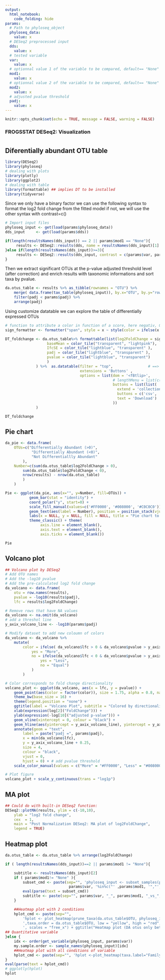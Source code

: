 ```yaml
---
output: 
  html_notebook:
    code_folding: hide
params:
  # Path to phyloseq_object
  phyloseq_data:
    value: x
  # DESeq2 preprocessed input
  dds:
    value: x
  # tested variable
  var:
    value: x
  # optionnal value 1 of the variable to be compared, default== "None"
  mod1:
    value: x
  # optionnal value 2 of the variable to be compared, default== "None"
  mod2:
    value: x
  # adjusted pvalue threshold
  padj:
    value: x
---
```


<meta http-equiv="Content-Type" content="text/html; charset=UTF-8">

```r
knitr::opts_chunk$set(echo = TRUE, message = FALSE, warning = FALSE)
```
<h3>FROGSSTAT DESeq2: Visualization</h3>

# {.tabset .tabset-fade .tabset-pills}
## Diferentially abundant OTU table

```r
library(DESeq2)
library(phyloseq)
# dealing with plots
library(plotly)
library(ggplot2)
# dealing with table
library(formattable) ## implies DT to be installed
library(tidyverse)
```

Since we only have a binary factor we can use the following syntax to format the log2 fold change from the fitted model
if not, we will use the other syntax with contrast=c()

```r
# Import input files
phyloseq_input <- get(load(params$phyloseq_data))
dds_input     <- get(load(params$dds))

if(length(resultsNames(dds_input)) == 2 || params$mod1 == "None"){
     results <- DESeq2::results(dds, name = resultsNames(dds_input)[1] )
}else if(length(resultsNames(dds_input))>=3){
     results <- DESeq2::results(dds_input, contrast = c(params$var, params$mod1, params$mod2) ) 
}

```

Then we extract significant OTUs at the p-value adjusted threshold level (after correction) and enrich results with taxonomic informations and sort taxa by pvalue.
```r

da.otus_table <- results %>% as_tibble(rownames = "OTU") %>% 
    merge( data.frame(tax_table(phyloseq_input)), by.x="OTU", by.y="row.names")  %>%  
    filter(padj < params$padj) %>%  
    arrange(padj)

```

Using customize datatable we can explore the table of differentially expressed OTUs
```r

# function to attribute a color in function of a score, here negativ, 0 and positiv
sign_formatter <- formatter("span", style = x ~ style(color = ifelse(x > 0, "red", ifelse(x < 0, "green", "black"))))

DT_foldchange <- da.otus_table%>% formattable(list(log2FoldChange = sign_formatter, 
                   baseMean = color_tile("transparent", "lightpink"),
                   IfcSE = color_tile("lightblue", "transparent" ),
                   padj = color_tile("lightblue", "transparent" ),
                   pvalue = color_tile("lightblue", "transparent")
                   )
              ) %>%  as.datatable(filter = "top",                # ==> add filter for each column
                                  extensions = 'Buttons' , 
                                  options = list(dom = '<fBtlip>', 
                                                 # lengthMenu = list(c(5,10,25,50,100,-1),c(5,10,25,50,100,"All")), # ==> trop couteux en mémoire, même sur petit jeu
                                                 buttons = list(list(
                                                   extend = 'collection',
                                                   buttons = c('csv', 'excel'),
                                                   text = 'Download')
                                                 ))
              )

DT_foldchange
```

## Pie chart
```r

da_pie <- data.frame(
    OTUs=c("Differentially Abundant (>0)",
            "Differentially Abundant (<0)",
            "Not Differentiallly Abundant"
        ),
    Number=c(sum(da.otus_table$log2FoldChange > 0), 
        sum(da.otus_table$log2FoldChange < 0), 
        nrow(results) - nrow(da.otus_table)
        )
    )

Pie <- ggplot(da_pie, aes(x="", y=Number, fill=OTUs)) + 
           geom_bar(stat = "identity") + 
           coord_polar("y", start=0) + 
           scale_fill_manual(values=c('#FF0000', '#008000', '#C0C0C0')) + 
           geom_text(aes(label = Number), position = position_stack(vjust = 0.5), color = "white") +
           labs(x = NULL, y = NULL, fill = NULL, title = "Pie chart to view OTUs number of Differential Abundance test") +
           theme_classic() + theme(
                axis.line = element_blank(), 
                axis.text = element_blank(),
                axis.ticks = element_blank())

Pie
```

## Volcano plot
```r
## Volcano plot by DESeq2
# Add OTU names
# Add the -log10 pvalue 
# Add the pre-calculated log2 fold change
da_volcano <- data.frame(
    otu = row.names(results),
    pvalue = -log10(results$padj), 
    lfc = results$log2FoldChange)

# Remove rows that have NA values
da_volcano <- na.omit(da_volcano)
# add a threshol line
y_axix_volcano_line <- -log10(params$padj)

# Modify dataset to add new coloumn of colors
da_volcano <- da_volcano %>%
    mutate(
        color = ifelse( da_volcano$lfc > 0 & da_volcano$pvalue > y_axix_volcano_line, 
            yes = "More", 
            no = ifelse(da_volcano$lfc < 0 & da_volcano$pvalue > y_axix_volcano_line, 
                yes = "Less", 
                no = "Equal")
            )
        )

# Color corresponds to fold change directionality
volcano_plot <- ggplot(da_volcano, aes(x = lfc, y = pvalue)) + 
    geom_point(aes(color = factor(color)), size = 1.75, alpha = 0.8, na.rm = T) + # add gene points
    theme_bw(base_size = 16) +                                                    # clean up theme
    theme(legend.position = "none") +                                             # remove legend 
    ggtitle(label = "Volcano Plot", subtitle = "Colored by directionality") +     # add title
    xlab(expression(log[2]("FoldChange"))) +                                      # x-axis label
    ylab(expression(-log[10]("adjusted p-value"))) +                              # y-axis label
    geom_vline(xintercept = 0, colour = "black") +                                # add line at 0
    geom_hline(aes(yintercept = y_axix_volcano_line), yintercept = y_axix_volcano_line, colour = "black") +
    annotate(geom = "text", 
        label = paste("padj =", params$padj), 
        x = min(da_volcano$lfc), 
        y = y_axix_volcano_line + 0.25, 
        size = 4,
        colour = "black",
        vjust = 0,
        hjust = 0) + # add pvalue threshold           
    scale_color_manual(values = c("More" = "#FF0000", "Less" = "#008000", "Equal" = "#C0C0C0")) # change colors

# Plot figure
volcano_plot + scale_y_continuous(trans = "log1p")
```

## MA plot
```r

## Could do with built-in DESeq2 function:
DESeq2::plotMA(results, ylim = c(-10,10),
    ylab = "log2 fold change",
    cex  = 1,
    main = "Post Normalization DESeq2: MA plot of log2FoldChange",
    legend = TRUE)
```

## Heatmap plot
```r

da.otus_table <- da.otus_table %>% arrange(log2FoldChange)

if ( length(resultsNames(dds_input))==2 || params$mod1 != "None"){

    subtitle <- resultsNames(dds_input)[2]
    if ( params$mod1!= "None" ){
        subset_cmd <- paste(sep="", 'phyloseq_input <- subset_samples(phyloseq_input,',
                             params$var, '%in%c("' ,params$mod1, '","', params$mod2, '"))')
        eval(parse(text = subset_cmd))
        subtitle <- paste(sep="", params$var, "_", params$mod1, "_vs_", params$mod2)
    }

    ##Heatmap plot with 2 conditions
    hplot_cmd <- paste(sep="", 
        'hplot <- plot_heatmap(prune_taxa(da.otus_table$OTU, phyloseq_input), taxa.label="Family", ',
        ',taxa.order = da.otus_table$OTU, low = "yellow", high = "red", na.value = "white") + facet_grid(~', params$var, 
        ', scales = "free_x") + ggtitle("Heatmap plot (DA otus only between 2 conditions", subtitle ="',subtitle,'")')
## Quantitative variable
}else {
    idx <- order(get_variable(phyloseq_input, params$var))
    my.sample.order <- sample_names(phyloseq_input)[idx]
    ##Heatmap plot with all conditions of variable
    hplot_cmd <- paste(sep="", 'hplot <-plot_heatmap(taxa.label="Family", prune_taxa(da.otus_table$OTU, phyloseq_input), taxa.order = da.otus_table$OTU, sample.order = my.sample.order, low = "yellow", high = "red", na.value = "white")  + facet_grid(~', params$var, ', scales = "free_x") + ggtitle("Heatmap plot (DA otus only)  with all conditions of ', params$var, ' ")')
}
eval(parse(text = hplot_cmd))
# ggplotly(hplot)
hplot
```

</script>
